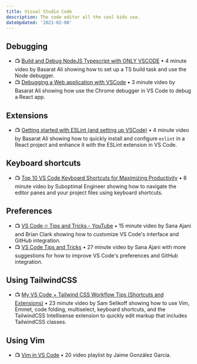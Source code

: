 ```yaml
---
title: Visual Studio Code
description: The code editor all the cool kids use.
dateUpdated: '2021-02-08'
---
```


## Debugging

- 📺 [Build and Debug NodeJS Typescript with ONLY VSCODE](https://m.youtube.com/watch?v=JdvkaW2xeiI) • 4 minute video by Basarat Ali showing how to set up a TS build task and use the Node debugger.
- 📺 [Debugging a Web application with VSCode](https://m.youtube.com/watch?v=15GySiVfMB8) • 3 minute video by Basarat Ali showing how use the Chrome debugger in VS Code to debug a React app.

## Extensions

- 📺 [Getting started with ESLint (and setting up VSCode)](https://m.youtube.com/watch?v=5IGVeq2DdsA) • 4 minute video by Basarat Ali showing how to quickly install and configure `eslint` in a React project and enhance it with the ESLint extension in VS Code.

## Keyboard shortcuts

- 📺 [Top 10 VS Code Keyboard Shortcuts for Maximizing Productivity](https://m.youtube.com/watch?v=t-1umuedPq8) • 8 minute video by Suboptimal Engineer showing how to navigate the editor panes and your project files using keyboard shortcuts. 

## Preferences

- 📺 [VS Code 🔥 Tips and Tricks - YouTube](https://m.youtube.com/watch?v=nmU9PAinP14) • 15 minute video by Sana Ajani and Brian Clark showing how to customize VS Code's interface and GitHub integration.
- 📺 [VS Code Tips and Tricks](https://m.youtube.com/watch?v=4qM3R69OzbQ) • 27 minute video by Sana Ajani with more suggestions for how to improve VS Code's preferences and GitHub integration.

## Using TailwindCSS

- 📺 [My VS Code + Tailwind CSS Workflow Tips (Shortcuts and Extensions)](https://m.youtube.com/watch?v=qIHR2wmxy3U) • 23 minute video by Sam Selikoff showing how to use Vim, Emmet, code folding, multiselect, keyboard shortcuts, and the TailwindCSS Intellisense extension to quickly edit markup that includes TailwindCSS classes.

## Using Vim

- 📺 [Vim in VS Code](https://m.youtube.com/playlist?list=PLWkmatwYW3nE0bhFmV3zxtqHGTowomCRY) • 20 video playlist by Jaime González García.
